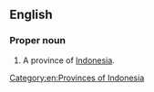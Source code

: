 ==English==
{{wikipedia}}

===Proper noun===
{{en-proper noun|head=[[west|West]] [[Kalimantan]]}}

# A province of [[Indonesia]].

[[Category:en:Provinces of Indonesia]]